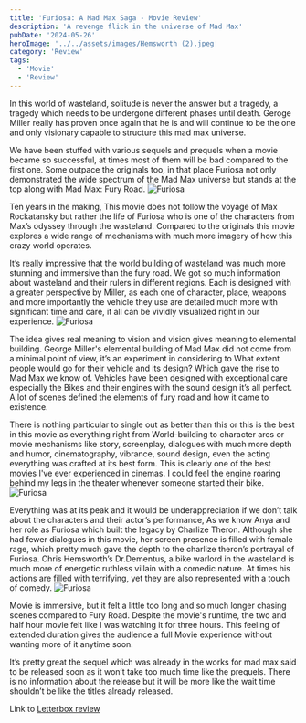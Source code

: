 ```yaml
---
title: 'Furiosa: A Mad Max Saga - Movie Review'
description: 'A revenge flick in the universe of Mad Max'
pubDate: '2024-05-26'
heroImage: '../../assets/images/Hemsworth (2).jpeg'
category: 'Review'
tags:
  - 'Movie'
  - 'Review'
---
```


In this world of wasteland, solitude is never the answer but a tragedy, a tragedy which needs to be undergone different phases until death. Geroge Miller really has proven once again that he is and will continue to be the one and only visionary capable to structure this mad max universe.

We have been stuffed with various sequels and prequels when a movie became so successful, at times most of them will be bad compared to the first one. Some outpace the originals too, in that place Furiosa not only demonstrated the wide spectrum of the Mad Max universe but stands at the top along with Mad Max: Fury Road.
![Furiosa](src/assets/images/Furiosa.jpeg)

Ten years in the making, This movie does not follow the voyage of Max Rockatansky but rather the life of Furiosa who is one of the characters from Max’s odyssey through the wasteland. Compared to the originals this movie explores a wide range of mechanisms with much more imagery of how this crazy world operates.

It’s really impressive that the world building of wasteland was much more stunning and immersive than the fury road. We got so much information about wasteland and their rulers in different regions. Each is designed with a greater perspective by Miller, as each one of character, place, weapons and more importantly the vehicle they use are detailed much more with significant time and care, it all can be vividly visualized right in our experience.
![Furiosa](src/assets/images/Furiosacollage.jpg)

The idea gives real meaning to vision and vision gives meaning to elemental building. George Miller's elemental building of Mad Max did not come from a minimal point of view, it’s an experiment in considering to What extent people would go for their vehicle and its design? Which gave the rise to Mad Max we know of. Vehicles have been designed with exceptional care especially the Bikes and their engines with the sound design it’s all perfect. A lot of scenes defined the elements of fury road and how it came to existence.

There is nothing particular to single out as better than this or this is the best in this movie as everything right from World-building to character arcs or movie mechanisms like story, screenplay, dialogues with much more depth and humor, cinematography, vibrance, sound design, even the acting everything was crafted at its best form. This is clearly one of the best movies I've ever experienced in cinemas. I could feel the engine roaring behind my legs in the theater whenever someone started their bike.
![Furiosa](src/assets/images/HemsWorth.jpeg)

Everything was at its peak and it would be underappreciation if we don’t talk about the characters and their actor’s performance, As we know Anya and her role as Furiosa which built the legacy by Charlize Theron. Although she had fewer dialogues in this movie, her screen presence is filled with female rage, which pretty much gave the depth to the charlize theron’s portrayal of Furiosa. Chris Hemsworth’s Dr.Dementus, a bike warlord in the wasteland is much more of energetic ruthless villain with a comedic nature. At times his actions are filled with terrifying, yet they are also represented with a touch of comedy.
![Furiosa](src/assets/images/FuriosaCollage2.jpg)

Movie is immersive, but it felt a little too long and so much longer chasing scenes compared to Fury Road. Despite the movie's runtime, the two and half hour movie felt like I was watching it for three hours. This feeling of extended duration gives the audience a full Movie experience without wanting more of it anytime soon.

It’s pretty great the sequel which was already in the works for mad max said to be released soon as it won’t take too much time like the prequels. There is no information about the release but it will be more like the wait time shouldn’t be like the titles already released.

Link to [Letterbox review](https://boxd.it/tABk)
